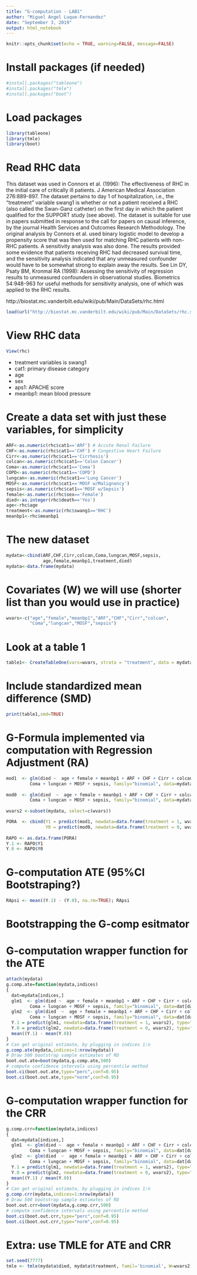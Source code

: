 ```yaml
---
title: "G-computation - LAB1"
author: "Miguel Angel Luque-Fernandez"
date: "September 3, 2019"
output: html_notebook
---
```


```r
knitr::opts_chunk$set(echo = TRUE, warning=FALSE, message=FALSE)
```

# Install packages (if needed)
```r
#install.packages("tableone")
#install.packages("tmle")
#install.packages("boot")
```

# Load packages
```r
library(tableone)
library(tmle)
library(boot)
```

# Read RHC data
This dataset was used in Connors et al. (1996): The effectiveness of RHC in the initial care of critically ill patients. J American Medical Association 276:889-897. The dataset pertains to day 1 of hospitalization, i.e., the "treatment" variable swang1 is whether or not a patient received a RHC (also called the Swan-Ganz catheter) on the first day in which the patient qualified for the SUPPORT study (see above). The dataset is suitable for use in papers submitted in response to the call for papers on causal inference, by the journal Health Services and Outcomes Research Methodology. The original analysis by Connors et al. used binary logistic model to develop a propensity score that was then used for matching RHC patients with non-RHC patients. A sensitivity analysis was also done. The results provided some evidence that patients receiving RHC had decreased survival time, and the sensitivity analysis indicated that any unmeasured confounder would have to be somewhat strong to explain away the results. See Lin DY, Psaty BM, Kronmal RA (1998): Assessing the sensitivity of regression results to unmeasured confounders in observational studies. Biometrics 54:948-963 for useful methods for sensitivity analysis, one of which was applied to the RHC results. 

http://biostat.mc.vanderbilt.edu/wiki/pub/Main/DataSets/rhc.html

```r
load(url("http://biostat.mc.vanderbilt.edu/wiki/pub/Main/DataSets/rhc.sav"))
```

# View RHC data

```r
View(rhc)
```

* treatment variables is swang1
* cat1: primary disease category
* age
* sex
* aps1: APACHE score
* meanbp1: mean blood pressure

# Create a data set with just these variables, for simplicity 
```r
ARF<-as.numeric(rhc$cat1=='ARF') # Accute Renal Failure
CHF<-as.numeric(rhc$cat1=='CHF') # Congestive Heart Failure
Cirr<-as.numeric(rhc$cat1=='Cirrhosis')
colcan<-as.numeric(rhc$cat1=='Colon Cancer')
Coma<-as.numeric(rhc$cat1=='Coma')
COPD<-as.numeric(rhc$cat1=='COPD')
lungcan<-as.numeric(rhc$cat1=='Lung Cancer')
MOSF<-as.numeric(rhc$cat1=='MOSF w/Malignancy')
sepsis<-as.numeric(rhc$cat1=='MOSF w/Sepsis')
female<-as.numeric(rhc$sex=='Female')
died<-as.integer(rhc$death=='Yes')
age<-rhc$age
treatment<-as.numeric(rhc$swang1=='RHC')
meanbp1<-rhc$meanbp1
```

# The new dataset
```r
mydata<-cbind(ARF,CHF,Cirr,colcan,Coma,lungcan,MOSF,sepsis,
              age,female,meanbp1,treatment,died)
mydata<-data.frame(mydata)
```

# Covariates (W) we will use (shorter list than you would use in practice)

```r
wvars<-c("age","female","meanbp1","ARF","CHF","Cirr","colcan",
         "Coma","lungcan","MOSF","sepsis")
```

# Look at a table 1
```r
table1<- CreateTableOne(vars=wvars, strata = "treatment", data = mydata, test = FALSE)
```

# Include standardized mean difference (SMD)

```r
print(table1,smd=TRUE)
```

# G-Formula implemented via computation with Regression Adjustment (RA)
```r
mod1  <- glm(died ~  age + female + meanbp1 + ARF + CHF + Cirr + colcan +
         Coma + lungcan + MOSF + sepsis, family="binomial", data=mydata[mydata$treatment==1,])
         
mod0  <- glm(died  ~  age + female + meanbp1 + ARF + CHF + Cirr + colcan +
         Coma + lungcan + MOSF + sepsis, family="binomial", data=mydata[mydata$treatment==0,])
         
wvars2 <-subset(mydata, select=c(wvars))

PORA  <- cbind(Y1 = predict(mod1, newdata=data.frame(treatment = 1, wvars2), type="response"),
               Y0 = predict(mod0, newdata=data.frame(treatment = 0, wvars2), type="response"))
               
RAPO <- as.data.frame(PORA)
Y.1 <- RAPO$Y1
Y.0 <- RAPO$Y0
```

# G-computation ATE (95%CI Bootstraping?)
```r
RApsi <- mean((Y.1) - (Y.0), na.rm=TRUE); RApsi
```

# Bootstrapping the G-comp esitmator
# G-computation wrapper function for the ATE
```r
attach(mydata)
g.comp.ate=function(mydata,indices)
{
  dat=mydata[indices,]
  glm1  <- glm(died ~  age + female + meanbp1 + ARF + CHF + Cirr + colcan +
         Coma + lungcan + MOSF + sepsis, family="binomial", data=dat[dat$treatment==1,])
  glm2  <- glm(died  ~  age + female + meanbp1 + ARF + CHF + Cirr + colcan +
         Coma + lungcan + MOSF + sepsis, family="binomial", data=dat[dat$treatment==0,])
  Y.1 = predict(glm1, newdata=data.frame(treatment = 1, wvars2), type="response")
  Y.0 = predict(glm2, newdata=data.frame(treatment = 0, wvars2), type="response")
  mean((Y.1) - mean(Y.0))
}
# Can get original estimate, by plugging in indices 1:n
g.comp.ate(mydata,indices=1:nrow(mydata))
# Draw 500 bootstrap sample estimates of RD
boot.out.ate=boot(mydata,g.comp.ate,500)
# compute confidence intervals using percentile method
boot.ci(boot.out.ate,type="perc",conf=0.95)
boot.ci(boot.out.ate,type="norm",conf=0.95)
```

# G-computation wrapper function for the CRR
```r
g.comp.crr=function(mydata,indices)
{
  dat=mydata[indices,]
  glm1  <- glm(died ~  age + female + meanbp1 + ARF + CHF + Cirr + colcan +
         Coma + lungcan + MOSF + sepsis, family="binomial", data=dat[dat$treatment==1,])
  glm2  <- glm(died  ~  age + female + meanbp1 + ARF + CHF + Cirr + colcan +
         Coma + lungcan + MOSF + sepsis, family="binomial", data=dat[dat$treatment==0,])
  Y.1 = predict(glm1, newdata=data.frame(treatment = 1, wvars2), type="response")
  Y.0 = predict(glm2, newdata=data.frame(treatment = 0, wvars2), type="response")
  mean((Y.1) / mean(Y.0))
}
# Can get original estimate, by plugging in indices 1:n
g.comp.crr(mydata,indices=1:nrow(mydata))
# Draw 500 bootstrap sample estimates of RD
boot.out.crr=boot(mydata,g.comp.crr,500)
# compute confidence intervals using percentile method
boot.ci(boot.out.crr,type="perc",conf=0.95)
boot.ci(boot.out.crr,type="norm",conf=0.95)
```

# Extra: use TMLE for ATE and CRR
```r
set.seed(7777)
tmle <- tmle(mydata$died, mydata$treatment, famil='binomial', W=wvars2); tmle
```

